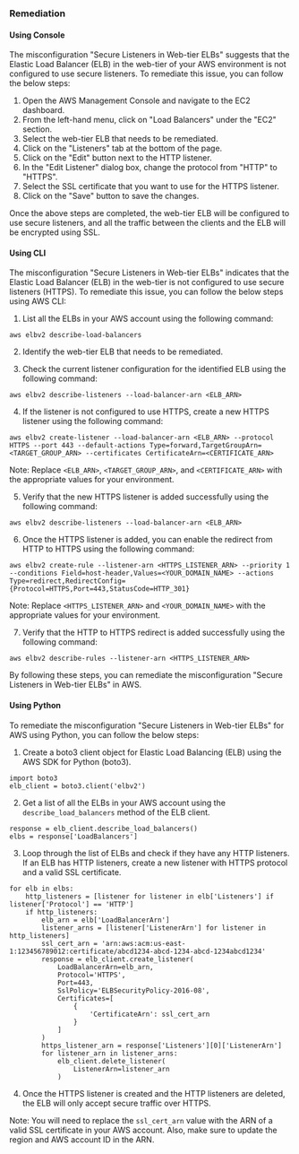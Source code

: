 ### Remediation

#### Using Console

The misconfiguration "Secure Listeners in Web-tier ELBs" suggests that the Elastic Load Balancer (ELB) in the web-tier of your AWS environment is not configured to use secure listeners. To remediate this issue, you can follow the below steps:

1. Open the AWS Management Console and navigate to the EC2 dashboard.
2. From the left-hand menu, click on "Load Balancers" under the "EC2" section.
3. Select the web-tier ELB that needs to be remediated.
4. Click on the "Listeners" tab at the bottom of the page.
5. Click on the "Edit" button next to the HTTP listener.
6. In the "Edit Listener" dialog box, change the protocol from "HTTP" to "HTTPS".
7. Select the SSL certificate that you want to use for the HTTPS listener.
8. Click on the "Save" button to save the changes.

Once the above steps are completed, the web-tier ELB will be configured to use secure listeners, and all the traffic between the clients and the ELB will be encrypted using SSL.

#### Using CLI

The misconfiguration "Secure Listeners in Web-tier ELBs" indicates that the Elastic Load Balancer (ELB) in the web-tier is not configured to use secure listeners (HTTPS). To remediate this issue, you can follow the below steps using AWS CLI:

1. List all the ELBs in your AWS account using the following command:
```
aws elbv2 describe-load-balancers
```

2. Identify the web-tier ELB that needs to be remediated.

3. Check the current listener configuration for the identified ELB using the following command:
```
aws elbv2 describe-listeners --load-balancer-arn <ELB_ARN>
```

4. If the listener is not configured to use HTTPS, create a new HTTPS listener using the following command:
```
aws elbv2 create-listener --load-balancer-arn <ELB_ARN> --protocol HTTPS --port 443 --default-actions Type=forward,TargetGroupArn=<TARGET_GROUP_ARN> --certificates CertificateArn=<CERTIFICATE_ARN>
```
Note: Replace `<ELB_ARN>`, `<TARGET_GROUP_ARN>`, and `<CERTIFICATE_ARN>` with the appropriate values for your environment.

5. Verify that the new HTTPS listener is added successfully using the following command:
```
aws elbv2 describe-listeners --load-balancer-arn <ELB_ARN>
```

6. Once the HTTPS listener is added, you can enable the redirect from HTTP to HTTPS using the following command:
```
aws elbv2 create-rule --listener-arn <HTTPS_LISTENER_ARN> --priority 1 --conditions Field=host-header,Values=<YOUR_DOMAIN_NAME> --actions Type=redirect,RedirectConfig={Protocol=HTTPS,Port=443,StatusCode=HTTP_301}
```
Note: Replace `<HTTPS_LISTENER_ARN>` and `<YOUR_DOMAIN_NAME>` with the appropriate values for your environment.

7. Verify that the HTTP to HTTPS redirect is added successfully using the following command:
```
aws elbv2 describe-rules --listener-arn <HTTPS_LISTENER_ARN>
```

By following these steps, you can remediate the misconfiguration "Secure Listeners in Web-tier ELBs" in AWS.

#### Using Python

To remediate the misconfiguration "Secure Listeners in Web-tier ELBs" for AWS using Python, you can follow the below steps:

1. Create a boto3 client object for Elastic Load Balancing (ELB) using the AWS SDK for Python (boto3).

```
import boto3
elb_client = boto3.client('elbv2')
```

2. Get a list of all the ELBs in your AWS account using the `describe_load_balancers` method of the ELB client.

```
response = elb_client.describe_load_balancers()
elbs = response['LoadBalancers']
```

3. Loop through the list of ELBs and check if they have any HTTP listeners. If an ELB has HTTP listeners, create a new listener with HTTPS protocol and a valid SSL certificate.

```
for elb in elbs:
    http_listeners = [listener for listener in elb['Listeners'] if listener['Protocol'] == 'HTTP']
    if http_listeners:
        elb_arn = elb['LoadBalancerArn']
        listener_arns = [listener['ListenerArn'] for listener in http_listeners]
        ssl_cert_arn = 'arn:aws:acm:us-east-1:123456789012:certificate/abcd1234-abcd-1234-abcd-1234abcd1234'
        response = elb_client.create_listener(
            LoadBalancerArn=elb_arn,
            Protocol='HTTPS',
            Port=443,
            SslPolicy='ELBSecurityPolicy-2016-08',
            Certificates=[
                {
                    'CertificateArn': ssl_cert_arn
                }
            ]
        )
        https_listener_arn = response['Listeners'][0]['ListenerArn']
        for listener_arn in listener_arns:
            elb_client.delete_listener(
                ListenerArn=listener_arn
            )
```

4. Once the HTTPS listener is created and the HTTP listeners are deleted, the ELB will only accept secure traffic over HTTPS.

Note: You will need to replace the `ssl_cert_arn` value with the ARN of a valid SSL certificate in your AWS account. Also, make sure to update the region and AWS account ID in the ARN.

